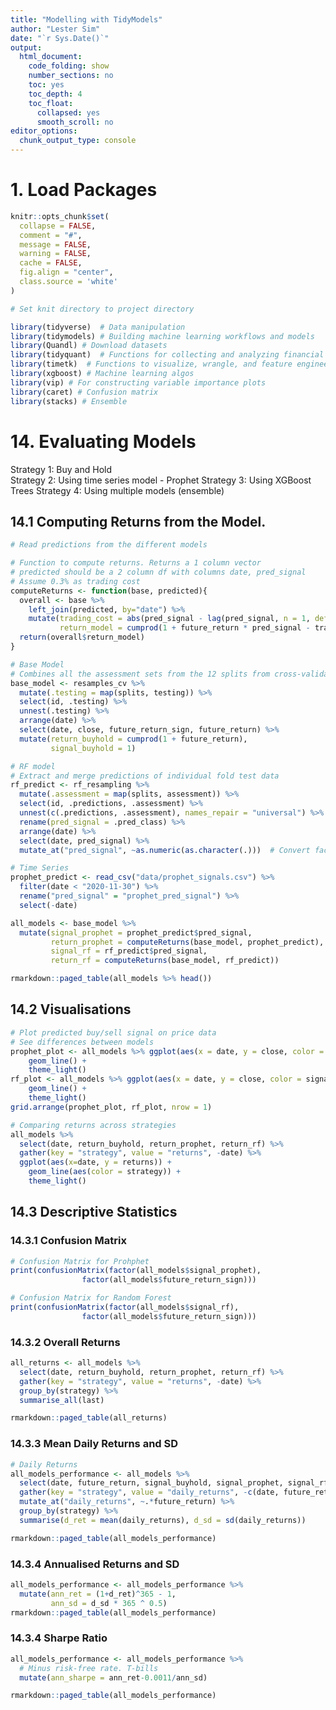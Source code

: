 ```yaml
---
title: "Modelling with TidyModels"
author: "Lester Sim"
date: "`r Sys.Date()`"
output:
  html_document:
    code_folding: show
    number_sections: no
    toc: yes
    toc_depth: 4
    toc_float:
      collapsed: yes
      smooth_scroll: no
editor_options:
  chunk_output_type: console
---
```


# 1. Load Packages
```r
knitr::opts_chunk$set(
  collapse = FALSE,
  comment = "#",
  message = FALSE,
  warning = FALSE,
  cache = FALSE,
  fig.align = "center",
  class.source = 'white'
)

# Set knit directory to project directory
```

```r
library(tidyverse)  # Data manipulation
library(tidymodels) # Building machine learning workflows and models
library(Quandl) # Download datasets
library(tidyquant)  # Functions for collecting and analyzing financial data
library(timetk)  # Functions to visualize, wrangle, and feature engineer time series data for forecasting and machine learning prediction
library(xgboost) # Machine learning algos
library(vip) # For constructing variable importance plots
library(caret) # Confusion matrix
library(stacks) # Ensemble
```

# 14. Evaluating Models
Strategy 1: Buy and Hold  
Strategy 2: Using time series model - Prophet
Strategy 3: Using XGBoost Trees
Strategy 4: Using multiple models (ensemble)

## 14.1 Computing Returns from the Model.
```r
# Read predictions from the different models

```


```r
# Function to compute returns. Returns a 1 column vector
# predicted should be a 2 column df with columns date, pred_signal
# Assume 0.3% as trading cost
computeReturns <- function(base, predicted){
  overall <- base %>% 
    left_join(predicted, by="date") %>% 
    mutate(trading_cost = abs(pred_signal - lag(pred_signal, n = 1, default = 0)) * 0.003,
           return_model = cumprod(1 + future_return * pred_signal - trading_cost))
  return(overall$return_model)
}

# Base Model
# Combines all the assessment sets from the 12 splits from cross-validation resamples
base_model <- resamples_cv %>% 
  mutate(.testing = map(splits, testing)) %>% 
  select(id, .testing) %>% 
  unnest(.testing) %>% 
  arrange(date) %>% 
  select(date, close, future_return_sign, future_return) %>% 
  mutate(return_buyhold = cumprod(1 + future_return),
         signal_buyhold = 1)

# RF model
# Extract and merge predictions of individual fold test data
rf_predict <- rf_resampling %>%
  mutate(.assessment = map(splits, assessment)) %>%
  select(id, .predictions, .assessment) %>% 
  unnest(c(.predictions, .assessment), names_repair = "universal") %>% 
  rename(pred_signal = .pred_class) %>% 
  arrange(date) %>% 
  select(date, pred_signal) %>% 
  mutate_at("pred_signal", ~as.numeric(as.character(.)))  # Convert factor into num

# Time Series
prophet_predict <- read_csv("data/prophet_signals.csv") %>%
  filter(date < "2020-11-30") %>%
  rename("pred_signal" = "prophet_pred_signal") %>%
  select(-date)

all_models <- base_model %>% 
  mutate(signal_prophet = prophet_predict$pred_signal,
         return_prophet = computeReturns(base_model, prophet_predict),
         signal_rf = rf_predict$pred_signal,
         return_rf = computeReturns(base_model, rf_predict))

rmarkdown::paged_table(all_models %>% head())
```

## 14.2 Visualisations
```r
# Plot predicted buy/sell signal on price data
# See differences between models
prophet_plot <- all_models %>% ggplot(aes(x = date, y = close, color = signal_prophet)) +
    geom_line() +
    theme_light()
rf_plot <- all_models %>% ggplot(aes(x = date, y = close, color = signal_rf)) +
    geom_line() +
    theme_light()
grid.arrange(prophet_plot, rf_plot, nrow = 1)
```

```r
# Comparing returns across strategies
all_models %>% 
  select(date, return_buyhold, return_prophet, return_rf) %>%
  gather(key = "strategy", value = "returns", -date) %>% 
  ggplot(aes(x=date, y = returns)) +
    geom_line(aes(color = strategy)) +
    theme_light()
```


## 14.3 Descriptive Statistics
### 14.3.1 Confusion Matrix
```r
# Confusion Matrix for Prohphet
print(confusionMatrix(factor(all_models$signal_prophet),
                factor(all_models$future_return_sign)))

# Confusion Matrix for Random Forest
print(confusionMatrix(factor(all_models$signal_rf),
                factor(all_models$future_return_sign)))
```

### 14.3.2 Overall Returns
```r
all_returns <- all_models %>% 
  select(date, return_buyhold, return_prophet, return_rf) %>%
  gather(key = "strategy", value = "returns", -date) %>% 
  group_by(strategy) %>% 
  summarise_all(last)

rmarkdown::paged_table(all_returns)
```

### 14.3.3 Mean Daily Returns and SD
```r
# Daily Returns
all_models_performance <- all_models %>% 
  select(date, future_return, signal_buyhold, signal_prophet, signal_rf) %>% 
  gather(key = "strategy", value = "daily_returns", -c(date, future_return)) %>% 
  mutate_at("daily_returns", ~.*future_return) %>% 
  group_by(strategy) %>% 
  summarise(d_ret = mean(daily_returns), d_sd = sd(daily_returns))

rmarkdown::paged_table(all_models_performance)
```

### 14.3.4 Annualised Returns and SD
```r
all_models_performance <- all_models_performance %>% 
  mutate(ann_ret = (1+d_ret)^365 - 1,
         ann_sd = d_sd * 365 ^ 0.5)
rmarkdown::paged_table(all_models_performance)
```

### 14.3.4 Sharpe Ratio
```r
all_models_performance <- all_models_performance %>% 
  # Minus risk-free rate. T-bills
  mutate(ann_sharpe = ann_ret-0.0011/ann_sd)

rmarkdown::paged_table(all_models_performance)
```

